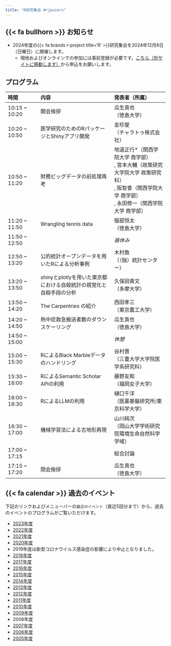 ```yaml
---
title: "R研究集会 #rjpusers"
---
```


## {{< fa bullhorn >}} お知らせ

- 2024年度の{{< fa brands r-project title='R' >}}研究集会を2024年12月8日（日曜日）に開催します。
    - 現地およびオンラインでの参加には事前登録が必要です。[こちら（別サイトに移動します）](https://connpass.com/event/335020/)から申込をお願いします。
    
## プログラム

| 時間 | 内容 | 発表者（所属） |
|:----|:----------|:-------|
| 10:15 ~ 10:20 | 開会挨拶 | 瓜生真也<br>（徳島大学） |
| 10:20 ~ 10:50 | 医学研究のためのRパッケージとShinyアプリ開発 | 金珍燮<br>（チャラトゥ株式会社） |
| 10:50 ~ 11:20 | 財務ビッグデータの前処理再考 | 地道正行\*（関西学院大学 商学部）<br>, 宮本大輔（政策研究大学院大学 政策研究科）<br>, 阪智香（関西学院大学 商学部）<br>, 永田修一（関西学院大学 商学部） |
| 11:20 ~ 11:50 | Wrangling tennis data | 服部恒太<br>（徳島大学） |
| 11:50 ~ 12:50 | | *昼休み* |
| 12:50 ~ 13:20 | 公的統計オープンデータを用いたRによる分析事例 | 木村敦<br>（（独）統計センター） |
| 13:20 ~ 13:50 | shinyとplotlyを用いた東京都における自殺統計の視覚化と自殺手段の分析 | 久保田貴文<br>（多摩大学） |
| 13:50 ~ 14:20 | The Carpentries の紹介 | 西田孝三<br>（東京農工大学） |
| 14:20 ~ 14:50 | 熱中症救急搬送者数のダウンスケーリング | 瓜生真也<br>（徳島大学） |
| 14:50 ~ 15:00 |  | *休憩* |
| 15:00 ~ 15:30 | RによるBlack Marbleデータのハンドリング | 谷村晋<br>（三重大学大学院医学系研究科） |
| 15:30 ~ 16:00 | RによるSemantic Scholar APIの利用 | 藤野友和<br>（福岡女子大学） |
| 16:00 ~ 16:30 | RによるLLMの利用 | 樋口千洋<br>（医薬基盤研究所/東京科学大学） |
| 16:30 ~ 17:00 | 機械学習法による古地形再現 | 山川純次 <br>（岡山大学学術研究院環境生命自然科学学域） |
| 17:00 ~ 17:15 | | 総合討論 | 
| 17:15 ~ 17:20 | 閉会挨拶 | 瓜生真也<br>（徳島大学） |


## {{< fa calendar >}} 過去のイベント

下記のリンクおよびメニューバーの`最近のイベント`（直近5回分まで）から、過去のイベントのプログラムがご覧いただけます。

- [2023年度](event/2023.qmd)
- [2022年度](event/2022.qmd)
- [2021年度](event/2021.qmd)
- [2020年度](event/2020.qmd)
- 2019年度は新型コロナウイルス感染症の影響により中止となりました。
- [2018年度](event/2018.qmd)
- [2017年度](event/2017.qmd)
- [2016年度](event/2016.qmd)
- [2015年度](event/2015.qmd)
- [2014年度](event/2014.qmd)
- [2013年度](event/2013.qmd)
- [2012年度](event/2012.qmd)
- [2011年度](event/2011.qmd)
- [2010年度](event/2010.qmd)
- [2009年度](event/2009.qmd)
- 2008年度
- [2007年度](event/2007.qmd)
- [2006年度](event/2006.qmd)
- [2005年度](event/2005.qmd)
